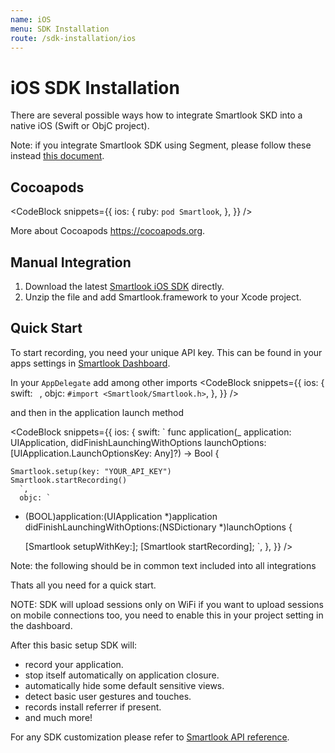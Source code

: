 ```yaml
---
name: iOS
menu: SDK Installation
route: /sdk-installation/ios
---
```



# iOS SDK Installation

There are several possible ways how to integrate Smartlook SKD into a native iOS (Swift or ObjC project).

Note: if you integrate Smartlook SDK using Segment, please follow these instead [this document](/sdk-installation/segment).

## Cocoapods

<CodeBlock
  snippets={{
    ios: {
      ruby: `
pod Smartlook
      `,
    },
  }}
/>

More about Cocoapods https://cocoapods.org.

## Manual Integration

1. Download the latest [Smartlook iOS SDK](https://sdk.smartlook.com/ios/smartlook-ios-sdk-1.2.5.59.zip) directly.
2. Unzip the file and add Smartlook.framework to your Xcode project.

## Quick Start 

To start recording, you need your unique API key. This can be found in your apps settings in [Smartlook Dashboard](https://app.smartlook.com/settings/projects).

In your `AppDelegate` add among other imports
<CodeBlock
  snippets={{
    ios: {
      swift: `
      `,
      objc: `
#import <Smartlook/Smartlook.h>
      `,
    },
  }}
/>

and then in the application launch method 

<CodeBlock
  snippets={{
    ios: {
      swift: `
func application(_ application: UIApplication, didFinishLaunchingWithOptions launchOptions: [UIApplication.LaunchOptionsKey: Any]?) -> Bool {
    
    Smartlook.setup(key: "YOUR_API_KEY")
    Smartlook.startRecording()
      `,
      objc: `
- (BOOL)application:(UIApplication *)application didFinishLaunchingWithOptions:(NSDictionary *)launchOptions {
      
    [Smartlook setupWithKey:];
    [Smartlook startRecording];
      `,
    },
  }}
/>


Note: the following should be in common text included into all integrations

Thats all you need for a quick start.

NOTE: SDK will upload sessions only on WiFi if you want to upload sessions on mobile connections too, you need to enable this in your project setting in the dashboard.

After this basic setup SDK will:
- record your application.
- stop itself automatically on application closure.
- automatically hide some default sensitive views.
- detect basic user gestures and touches.
- records install referrer if present.
- and much more!

For any SDK customization please refer to [Smartlook API reference](/api_reference?platform=iOS).

